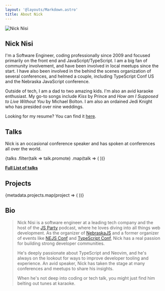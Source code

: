 ```yaml
---
layout: '@layouts/Markdown.astro'
title: About Nick
---
```



<section>
	<div class="flex flex-col items-center">
		<img alt="Nick Nisi" class="h-64 w-64 rounded-full" src="/img/profile.jpg" />
		<h1>Nick Nisi</h1>
	</div>
</section>

I'm a Software Engineer, coding professionally since 2009 and focused primarily on the front end and
JavaScript/TypeScript. I am a big fan of community involvement, and have been involved in local meetups since the start.
I have also been involved in the behind the scenes organization of several conferences, and helmed a couple, including
TypeScript Conf US and the Nebraska JavaScript conference.

Outside of tech, I am a dad to two amazing kids. I'm also an avid karaoke enthusiast. My go-to songs include _Kiss_ by
Prince and _How am I Supposed to Live Without You_ by Michael Bolton. I am also an ordained Jedi Knight who has
presided over nine weddings.

Looking for my resume? You can find it [here](/resume).

## Talks

Nick is an occasional conference speaker and has spoken at conferences all over the world.

<div class="grid-cols-3 md:grid md:auto-rows-auto">
	{talks
		.filter(talk => talk.promote)
		.map(talk => (
			<Talk talk={talk} />
		))}
</div>

**[Full List of talks](/talks)**

## Projects

<div class="flex flex-wrap place-content-evenly">
	{metadata.projects.map(project => (
		<Project {...project} />
	))}
</div>

## Bio

> Nick Nisi is a software engineer at a leading tech company and the host of the [JS Party](https://jsparty.fm) podcast,
where he loves diving into all things web development. As the organizer of [NebraskaJS](https://nebraskajs.com) and a
former organizer of events like [NEJS Conf](https://nejsconf.com) and [TypeScript Conf](https://www.sitepen.com/blog/learn-typescript-best-practices-at-tsconf), Nick has a real passion for building strong developer communities.
>
> He's deeply passionate about TypeScript and Neovim, and he's always on the lookout for ways to improve developer tooling and experience. An avid speaker, Nick has taken the stage at many conferences and meetups to share his insights.
>
> When he's not deep into coding or tech talk, you might just find him belting out tunes at karaoke.
